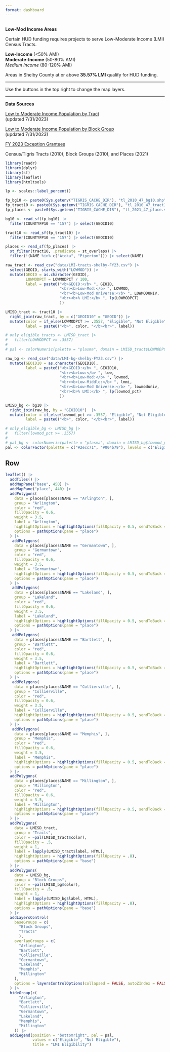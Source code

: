 ```yaml
---
format: dashboard
---
```


## {.sidebar}

**Low-Mod Income Areas**

Certain HUD funding requires projects to serve Low-Moderate Income (LMI) Census Tracts. 

**Low-Income** (<50% AMI)
<br>**Moderate-Income** (50-80% AMI)
<br>*Medium Income* (80-120% AMI)

Areas in Shelby County at or above **35.57% LMI** qualify for HUD funding.

---

Use the buttons in the top right to change the map layers.

---

**Data Sources**

[Low to Moderate Income Population by Tract](https://hudgis-hud.opendata.arcgis.com/datasets/HUD::low-to-moderate-income-population-by-tract/about) 
<br>(updated 7/31/2023)

[Low to Moderate Income Population by Block Group](https://hudgis-hud.opendata.arcgis.com/datasets/HUD::low-to-moderate-income-population-by-block-group/about)
<br>(updated 7/31/2023)

[FY 2023 Exception Grantees](https://www.hudexchange.info/programs/acs-low-mod-summary-data/acs-low-mod-summary-data-exception-grantees/)

Census/Tigris Tracts (2010), Block Groups (2010), and Places (2021)

```r
library(readr)
library(dplyr)
library(sf)
library(leaflet)
library(htmltools)

lp <- scales::label_percent()
```

```r
fp_bg10 <- paste0(Sys.getenv("TIGRIS_CACHE_DIR"), "tl_2010_47_bg10.shp")
fp_tract10 <- paste0(Sys.getenv("TIGRIS_CACHE_DIR"), "tl_2010_47_tract10.shp")
fp_places <- paste0(Sys.getenv("TIGRIS_CACHE_DIR"), "tl_2021_47_place.shp")

bg10 <- read_sf(fp_bg10) |> 
  filter(COUNTYFP10 == "157") |> select(GEOID10)

tract10 <- read_sf(fp_tract10) |> 
  filter(COUNTYFP10 == "157") |> select(GEOID10)

places <- read_sf(fp_places) |> 
  st_filter(tract10, .predicate = st_overlaps) |> 
  filter(!(NAME %in% c("Atoka", "Piperton"))) |> select(NAME)

```

```r
raw_tract <- read_csv("data/LMI-tracts-shelby-FY23.csv") |> 
  select(GEOID, starts_with("LOWMOD")) |> 
  mutate(GEOID = as.character(GEOID),
         LOWMODPCT = LOWMODPCT / 100,
         label = paste0("<b>GEOID:</b> ", GEOID, 
                        "<br><b>Low-Mod:</b> ", LOWMOD,
                        "<br><b>Low-Mod Universe:</b> ", LOWMODUNIV,
                        "<br><b>% LMI:</b> ", lp(LOWMODPCT)
                        ))

LMISD_tract <- tract10 |> 
  right_join(raw_tract, by = c("GEOID10" = "GEOID")) |> 
  mutate(color = if_else(LOWMODPCT >= .3557, "Eligible", "Not Eligible"),
         label = paste0("<b>", color, "</b><br>", label))

# only_eligible_tracts <- LMISD_tract |> 
#   filter(LOWMODPCT >= .3557)
# 
# pal <- colorNumeric(palette = "plasma", domain = LMISD_tract$LOWMODPCT)
```

```r
raw_bg <- read_csv("data/LMI-bg-shelby-FY23.csv") |> 
  mutate(GEOID10 = as.character(GEOID10),
         label = paste0("<b>GEOID:</b> ", GEOID10, 
                        "<br><b>Low:</b> ", low,
                        "<br><b>Low-Mod:</b> ", lowmod,
                        "<br><b>Low-Middle:</b> ", lmmi,
                        "<br><b>Low-Mod Universe:</b> ", lowmoduniv,
                        "<br><b>% LMI:</b> ", lp(lowmod_pct)
                        ))

LMISD_bg <- bg10 |> 
  right_join(raw_bg, by = "GEOID10")  |> 
  mutate(color = if_else(lowmod_pct >= .3557, "Eligible", "Not Eligible"),
         label = paste0("<b>", color, "</b><br>", label))

# only_eligible_bg <- LMISD_bg |> 
#   filter(lowmod_pct >= .3557)
# 
# pal_bg <- colorNumeric(palette = "plasma", domain = LMISD_bg$lowmod_pct)
pal <- colorFactor(palette = c("#2ecc71", "#004b79"), levels = c("Eligible", "Not Eligible"))
```


## Row

```r
leaflet() |> 
  addTiles() |> 
  addMapPane("base", 450) |> 
  addMapPane("place", 440) |> 
  addPolygons(
    data = places[places$NAME == "Arlington", ],
    group = "Arlington",
    color = "red",
    fillOpacity = 0.6,
    weight = 3.5,
    label = "Arlington",
    highlightOptions = highlightOptions(fillOpacity = 0.5, sendToBack = TRUE),
    options = pathOptions(pane = "place")
  ) |> 
   addPolygons(
    data = places[places$NAME == "Germantown", ],
    group = "Germantown",
    color = "red",
    fillOpacity = 0.6,
    weight = 3.5,
    label = "Germantown",
    highlightOptions = highlightOptions(fillOpacity = 0.5, sendToBack = TRUE),
    options = pathOptions(pane = "place")
  ) |> 
   addPolygons(
    data = places[places$NAME == "Lakeland", ],
    group = "Lakeland",
    color = "red",
    fillOpacity = 0.6,
    weight = 3.5,
    label = "Lakeland",
    highlightOptions = highlightOptions(fillOpacity = 0.5, sendToBack = TRUE),
    options = pathOptions(pane = "place")
  ) |> 
   addPolygons(
    data = places[places$NAME == "Bartlett", ],
    group = "Bartlett",
    color = "red",
    fillOpacity = 0.6,
    weight = 3.5,
    label = "Bartlett",
    highlightOptions = highlightOptions(fillOpacity = 0.5, sendToBack = TRUE),
    options = pathOptions(pane = "place")
  ) |> 
   addPolygons(
    data = places[places$NAME == "Collierville", ],
    group = "Collierville",
    color = "red",
    fillOpacity = 0.6,
    weight = 3.5,
    label = "Collierville",
    highlightOptions = highlightOptions(fillOpacity = 0.5, sendToBack = TRUE),
    options = pathOptions(pane = "place")
  ) |> 
   addPolygons(
    data = places[places$NAME == "Memphis", ],
    group = "Memphis",
    color = "red",
    fillOpacity = 0.6,
    weight = 3.5,
    label = "Memphis",
    highlightOptions = highlightOptions(fillOpacity = 0.5, sendToBack = TRUE),
    options = pathOptions(pane = "place")
  ) |> 
  addPolygons(
    data = places[places$NAME == "Millington", ],
    group = "Millington",
    color = "red",
    fillOpacity = 0.6,
    weight = 3.5,
    label = "Millington",
    highlightOptions = highlightOptions(fillOpacity = 0.5, sendToBack = TRUE),
    options = pathOptions(pane = "place")
  ) |> 
  addPolygons(
    data = LMISD_tract,
    group = "Tracts",
    color = ~pal(LMISD_tract$color),
    fillOpacity = .5,
    weight = 1,
    label = lapply(LMISD_tract$label, HTML),
    highlightOptions = highlightOptions(fillOpacity = .8),
    options = pathOptions(pane = "base")
  ) |> 
  addPolygons(
    data = LMISD_bg,
    group = "Block Groups",
    color = ~pal(LMISD_bg$color),
    fillOpacity = .5,
    weight = 1,
    label = lapply(LMISD_bg$label, HTML),
    highlightOptions = highlightOptions(fillOpacity = .8),
    options = pathOptions(pane = "base")
  ) |> 
  addLayersControl(
    baseGroups = c(
      "Block Groups", 
      "Tracts"
      ),
    overlayGroups = c(
      "Arlington",
      "Bartlett",
      "Collierville",
      "Germantown",
      "Lakeland",
      "Memphis",
      "Millington"
    ),
    options = layersControlOptions(collapsed = FALSE, autoZIndex = FALSE)
  ) |> 
  hideGroup(c(
      "Arlington",
      "Bartlett",
      "Collierville",
      "Germantown",
      "Lakeland",
      "Memphis",
      "Millington"
    )) |> 
  addLegend(position = "bottomright", pal = pal, 
            values = c("Eligible", "Not Eligible"),
            title = "LMI Eligibility")
```

